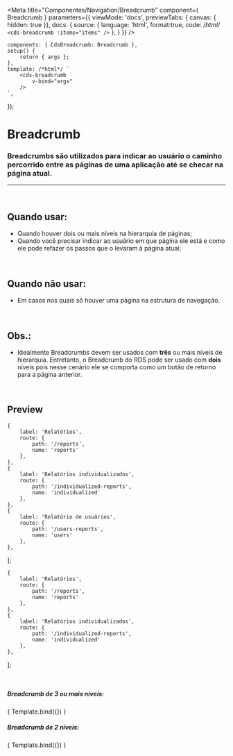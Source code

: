 
<Meta
	title="Componentes/Navigation/Breadcrumb"
	component={ Breadcrumb }
	parameters={{
		viewMode: 'docs',
		previewTabs: { canvas: { hidden: true }},
		docs: {
			source: {
				language: 'html',
				format:true,
				code: /*html*/ 
`<cds-breadcrumb
	:items="items"
/>`
			},
		}
	}}
/>

	components: { CdsBreadcrumb: Breadcrumb },
	setup() {
		return { args };
	},
	template: /*html*/ `
		<cds-breadcrumb
			v-bind="args"
		/>
	`,
});

# Breadcrumb

### Breadcrumbs são utilizados para indicar ao usuário o caminho percorrido entre as páginas de uma aplicação até se checar na página atual.
---
<br />

## Quando usar:
- Quando houver dois ou mais níveis na hierarquia de páginas;
- Quando você precisar indicar ao usuário em que página ele está e como ele pode refazer os passos que o levaram à página atual;

<br />

## Quando não usar:
- Em casos nos quais só houver uma página na estrutura de navegação.

<br />

## Obs.:
- Idealmente Breadcrumbs devem ser usados com <b>três</b> ou mais níveis de hierarquia. Entretanto, o Breadcrumb do
RDS pode ser usado com <b>dois</b> níveis pois nesse cenário ele se comporta como um botão de retorno para a página anterior.

<br />

## Preview

	{
		label: 'Relatórios',
		route: {
			path: '/reports',
			name: 'reports'
		},
	},
	{
		label: 'Relatórios individualizados',
		route: {
			path: '/individualized-reports',
			name: 'individualized'
		},
	},
	{
		label: 'Relatório de usuários',
		route: {
			path: '/users-reports',
			name: 'users'
		},
	},
];

	{
		label: 'Relatórios',
		route: {
			path: '/reports',
			name: 'reports'
		},
	},
	{
		label: 'Relatórios individualizados',
		route: {
			path: '/individualized-reports',
			name: 'individualized'
		},
	},
];

<br />

##### Breadcrumb de 3 ou mais níveis:

<Canvas>
	<Story
		name="Breadcrumb"
		args={{
			items: items,
		}}
	>
		{ Template.bind({}) }
	</Story>
</Canvas>

<ArgsTable story="Breadcrumb" />

<br />

##### Breadcrumb de 2 níveis:

<Canvas>
	<Story
		name="two-level-breadcrumb"
		args={{
			items: items2,
		}}
	>
		{ Template.bind({}) }
	</Story>
</Canvas>